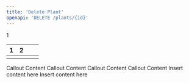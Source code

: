 ```yaml
---
title: 'Delete Plant'
openapi: 'DELETE /plants/{id}'
---
```


1

| 1 | 2 |   |   |
| - | - | - | - |
|   |   |   |   |

<Info>
  Callout Content
</Info>

<Check>
  Callout Content
</Check>

<Note>
  Callout Content
</Note>

<Tip>
  Callout Content
</Tip>

<Card title="New Card" icon="bolt">
  Insert content here
</Card>

<CardGroup cols="2">
  <Card title="Card" icon="sparkles">

  </Card>

  <Card title="Card" icon="sparkles">

  </Card>
</CardGroup>

<Steps>
  <Step title="Step 1">

  </Step>

  <Step title="Step 2">

  </Step>
</Steps>

<Tabs>
  <Tab title="Tab 1">

  </Tab>

  <Tab title="Tab 2">

  </Tab>
</Tabs>

<Icon icon="plane" iconType="light" color="#ffffff" />

<Card title="New Card" icon="bolt">
  Insert content here
</Card>

<CodeGroup />